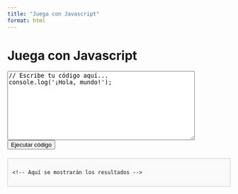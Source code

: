 ```yaml
---
title: "Juega con Javascript"
format: html
---
```


# Juega con Javascript

<textarea id="codeInput" rows="10" cols="50">
// Escribe tu código aquí...
console.log('¡Hola, mundo!');
</textarea>

<button onclick="runCode()">Ejecutar código</button>

<div id="outputDiv" style="margin-top: 20px; padding: 10px; border: 1px solid #ccc; background-color: #f9f9f9;">
    <!-- Aquí se mostrarán los resultados -->
</div>

<script>
function runCode() {
    // Obtener el código del textarea
    var code = document.getElementById("codeInput").value;
    
    // Obtener el div donde se mostrarán los resultados
    var outputDiv = document.getElementById("outputDiv");
    
    try {
        // Limpiar cualquier contenido previo en el div
        outputDiv.innerHTML = "Resultado: <br>";

        // Sobrescribir console.log para mostrar los resultados en el div
        console.log = function(message) {
            outputDiv.innerHTML += message + "<br>";
        };

        // Ejecutar el código usando eval y mostrar los resultados en el div
        eval(code);
    } catch (e) {
        // Mostrar errores en el div
        outputDiv.innerHTML += "<span style='color: red;'>Error en el código: " + e.message + "</span>";
    }
}
</script>